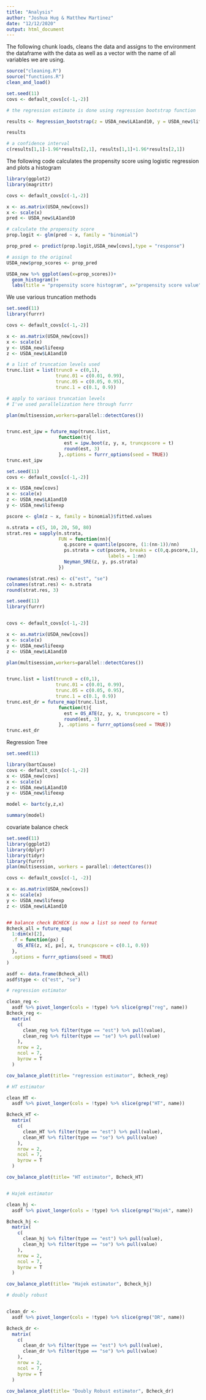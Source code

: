 ```yaml
---
title: "Analysis"
author: "Joshua Hug & Matthew Martinez"
date: "12/12/2020"
output: html_document
---
```


The following chunk loads, cleans the data and assigns to the environment the dataframe with the data as well as a vector with the name of all variables we are using.

```r
source("cleaning.R")
source("functions.R")
clean_and_load()
```


```r
set.seed(11)
covs <- default_covs[c(-1,-2)]

# the regression estimate is done using regression bootstrap function

results <- Regression_bootstrap(z = USDA_new$LA1and10, y = USDA_new$lifeexp, x= USDA_new[covs])

results

# a confidence interval
c(results[1,1]-1.96*results[2,1], results[1,1]+1.96*results[2,1])

```


The following code calculates the propensity score using logistic regression and plots a histogram

```r
library(ggplot2)
library(magrittr)

covs <- default_covs[c(-1,-2)]

x <- as.matrix(USDA_new[covs])
x <- scale(x)
pred <- USDA_new$LA1and10

# calculate the propensity score
prop.logit <- glm(pred ~ x, family = "binomial")

prop_pred <- predict(prop.logit,USDA_new[covs],type = "response")

# assign to the original 
USDA_new$prop_scores <- prop_pred

USDA_new %>% ggplot(aes(x=prop_scores))+
  geom_histogram()+
  labs(title = "propensity score histogram", x="propensity score value")
```


We use various truncation methods

```r
set.seed(11)
library(furrr)

covs <- default_covs[c(-1,-2)]

x <- as.matrix(USDA_new[covs])
x <- scale(x)
y <- USDA_new$lifeexp
z <- USDA_new$LA1and10

# a list of truncation levels used
trunc.list = list(trunc0 = c(0,1), 
                  trunc.01 = c(0.01, 0.99), 
                  trunc.05 = c(0.05, 0.95), 
                  trunc.1 = c(0.1, 0.9))

# apply to various truncation levels 
# I've used parallelization here through furrr

plan(multisession,workers=parallel::detectCores())


trunc.est_ipw = future_map(trunc.list,
                   function(t){
                     est = ipw.boot(z, y, x, truncpscore = t)
                     round(est, 3)
                   },.options = furrr_options(seed = TRUE))
trunc.est_ipw


```



```r
set.seed(11)
covs <- default_covs[c(-1,-2)]

x <- USDA_new[covs]
x <- scale(x)
z <- USDA_new$LA1and10
y <- USDA_new$lifeexp

pscore <- glm(z ~ x, family = binomial)$fitted.values

n.strata = c(5, 10, 20, 50, 80)
strat.res = sapply(n.strata, 
                   FUN = function(nn){
                     q.pscore = quantile(pscore, (1:(nn-1))/nn)
                     ps.strata = cut(pscore, breaks = c(0,q.pscore,1), 
                                     labels = 1:nn)
                     Neyman_SRE(z, y, ps.strata)             
                   })

rownames(strat.res) <- c("est", "se")
colnames(strat.res) <- n.strata
round(strat.res, 3)

```



```r
set.seed(11)
library(furrr)


covs <- default_covs[c(-1,-2)]

x <- as.matrix(USDA_new[covs])
x <- scale(x)
y <- USDA_new$lifeexp
z <- USDA_new$LA1and10

plan(multisession,workers=parallel::detectCores())


trunc.list = list(trunc0 = c(0,1), 
                  trunc.01 = c(0.01, 0.99), 
                  trunc.05 = c(0.05, 0.95), 
                  trunc.1 = c(0.1, 0.9))
trunc.est_dr = future_map(trunc.list,
                   function(t){
                     est = OS_ATE(z, y, x, truncpscore = t)
                     round(est, 3)
                   }, .options = furrr_options(seed = TRUE))
trunc.est_dr

```

Regression Tree

```r
set.seed(11)

library(bartCause)
covs <- default_covs[c(-1,-2)]
x <- USDA_new[covs]
x <- scale(x)
z <- USDA_new$LA1and10
y <- USDA_new$lifeexp

model <- bartc(y,z,x)

summary(model)
```




covariate balance check

```r
set.seed(11)
library(ggplot2)
library(dplyr)
library(tidyr)
library(furrr)
plan(multisession, workers = parallel::detectCores())

covs <- default_covs[c(-1, -2)]

x <- as.matrix(USDA_new[covs])
x <- scale(x)
y <- USDA_new$lifeexp
z <- USDA_new$LA1and10


## balance check BCHECK is now a list so need to format
Bcheck_all = future_map(
  1:dim(x)[2],
  .f = function(px) {
    OS_ATE(z, x[, px], x, truncpscore = c(0.1, 0.9))
  },
  .options = furrr_options(seed = TRUE)
)

asdf <- data.frame(Bcheck_all)
asdf$type <- c("est", "se")

# regression estimator

clean_reg <-
  asdf %>% pivot_longer(cols = !type) %>% slice(grep("reg", name))
Bcheck_reg <-
  matrix(
    c(
      clean_reg %>% filter(type == "est") %>% pull(value),
      clean_reg %>% filter(type == "se") %>% pull(value)
    ),
    nrow = 2,
    ncol = 7,
    byrow = T
  )

cov_balance_plot(title= "regression estimator", Bcheck_reg)

# HT estimator

clean_HT <-
  asdf %>% pivot_longer(cols = !type) %>% slice(grep("HT", name))

Bcheck_HT <-
  matrix(
    c(
      clean_HT %>% filter(type == "est") %>% pull(value),
      clean_HT %>% filter(type == "se") %>% pull(value)
    ),
    nrow = 2,
    ncol = 7,
    byrow = T
  )

cov_balance_plot(title= "HT estimator", Bcheck_HT)


# Hajek estimator

clean_hj <-
  asdf %>% pivot_longer(cols = !type) %>% slice(grep("Hajek", name))

Bcheck_hj <-
  matrix(
    c(
      clean_hj %>% filter(type == "est") %>% pull(value),
      clean_hj %>% filter(type == "se") %>% pull(value)
    ),
    nrow = 2,
    ncol = 7,
    byrow = T
  )

cov_balance_plot(title= "Hajek estimator", Bcheck_hj)

# doubly robust


clean_dr <-
  asdf %>% pivot_longer(cols = !type) %>% slice(grep("DR", name))

Bcheck_dr <-
  matrix(
    c(
      clean_dr %>% filter(type == "est") %>% pull(value),
      clean_dr %>% filter(type == "se") %>% pull(value)
    ),
    nrow = 2,
    ncol = 7,
    byrow = T
  )

cov_balance_plot(title= "Doubly Robust estimator", Bcheck_dr)


```
